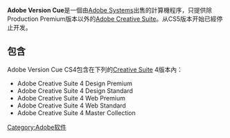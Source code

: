 {{Infobox Software
| name = Adobe Version Cue
| logo =
| screenshot =
| caption =
| developer = [[Adobe_Systems|Adobe Systems]]
| latest release version = CS4
| latest release date = {{release date|2008|9|23}}
| operating system = [[Mac_OS_X|Mac OS X]]及[[Microsoft_Windows|Microsoft Windows]]
| genre = [[Revision_control|Revision control]]
| license = 專有
| website = [http://www.adobe.com/products/creativesuite/versioncue/ Adobe Version Cue]
}}

'''Adobe Version Cue'''是一個由[[Adobe_Systems|Adobe Systems]]出售的計算機程序，只提供除Production Premium版本以外的[[Adobe_Creative_Suite|Adobe Creative Suite]]。从CS5版本开始已經停止开发。

== 包含 ==
Adobe Version Cue CS4包含在下列的[[Creative_Suite|Creative Suite]] 4版本內：
*Adobe Creative Suite 4 Design Premium
*Adobe Creative Suite 4 Design Standard
*Adobe Creative Suite 4 Web Premium
*Adobe Creative Suite 4 Web Standard
*Adobe Creative Suite 4 Master Collection

{{references}}

{{AdobeCS}}
{{Adobe Systems}}

[[Category:Adobe软件|Category:Adobe软件]]